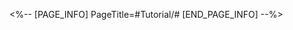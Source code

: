<%-- [PAGE_INFO]
PageTitle=#Tutorial/#
[END_PAGE_INFO] --%>
{{Tutorial
|sort      = 3100101
|title     = 
|subtitle  = 
|type      = 
|about     = 
|image1    = Tutorial  1.png{{subst:void|<!--$UPLOAD:<<SpriteOutput/TutorialPic/TutorialPage_800101.png>-<Tutorial  1.png>>}}
|text1     = 
}}